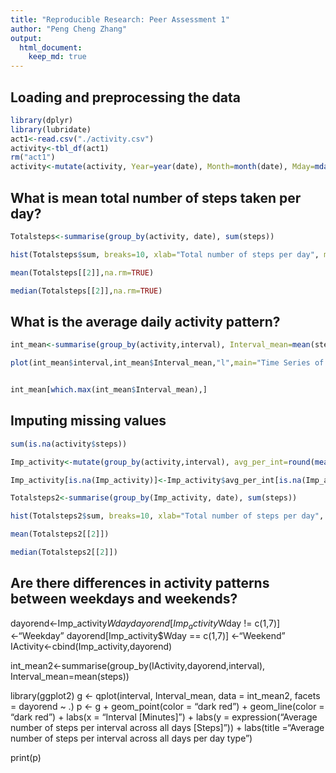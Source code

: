 ```yaml
---
title: "Reproducible Research: Peer Assessment 1"
author: "Peng Cheng Zhang"
output: 
  html_document:
    keep_md: true
---
```



## Loading and preprocessing the data

```r
library(dplyr)
library(lubridate)
act1<-read.csv("./activity.csv")
activity<-tbl_df(act1)
rm("act1")
activity<-mutate(activity, Year=year(date), Month=month(date), Mday=mday(date),Wday=wday(date))
```

## What is mean total number of steps taken per day?

```r
Totalsteps<-summarise(group_by(activity, date), sum(steps))

hist(Totalsteps$sum, breaks=10, xlab="Total number of steps per day", main="Histogram of Total number of steps taken per day")

mean(Totalsteps[[2]],na.rm=TRUE)

median(Totalsteps[[2]],na.rm=TRUE)
```

## What is the average daily activity pattern?

```r
int_mean<-summarise(group_by(activity,interval), Interval_mean=mean(steps,na.rm=TRUE))

plot(int_mean$interval,int_mean$Interval_mean,"l",main="Time Series of Average Steps Taken Across All Days", xlab="Interval",ylab="Average steps per interval")


int_mean[which.max(int_mean$Interval_mean),]


```
## Imputing missing values

```r
sum(is.na(activity$steps))

Imp_activity<-mutate(group_by(activity,interval), avg_per_int=round(mean(steps,na.rm=TRUE)))

Imp_activity[is.na(Imp_activity)]<-Imp_activity$avg_per_int[is.na(Imp_activity)]

Totalsteps2<-summarise(group_by(Imp_activity, date), sum(steps))

hist(Totalsteps2$sum, breaks=10, xlab="Total number of steps per day", main="Histogram of Total number of steps taken per day with simulated")

mean(Totalsteps2[[2]])

median(Totalsteps2[[2]])

```
## Are there differences in activity patterns between weekdays and weekends?

dayorend<-Imp_activity$Wday
dayorend[Imp_activity$Wday != c(1,7)] <-"Weekday"
dayorend[Imp_activity$Wday == c(1,7)] <-"Weekend"
IActivity<-cbind(Imp_activity,dayorend)

int_mean2<-summarise(group_by(IActivity,dayorend,interval), Interval_mean=mean(steps))

library(ggplot2)
g <- qplot(interval, Interval_mean, data = int_mean2, facets = dayorend ~ .)
p <- g + geom_point(color = "dark red") +
     geom_line(color = "dark red") +
     labs(x = "Interval [Minutes]") +
     labs(y = expression("Average number of steps per interval across all days [Steps]")) +
     labs(title ="Average number of steps per interval across all days per day type")
 
print(p)

